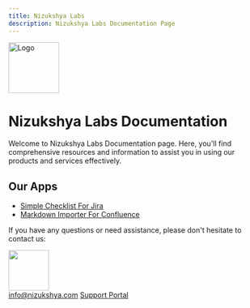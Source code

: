 ```yaml
---
title: Nizukshya Labs
description: Nizukshya Labs Documentation Page
---
```


<Image src="/assets/logo.png" alt="Logo" height="100" width="100" />

# Nizukshya Labs Documentation
Welcome to Nizukshya Labs Documentation page. Here, you'll find comprehensive resources and information to assist you in using our products and services effectively.

## Our Apps
- [Simple Checklist For Jira](/simple-checklist)
- [Markdown Importer For Confluence](/markdown-importer)


If you have any questions or need assistance, please don't hesitate to contact us:

<div style={{
  color: 'orange',
  display: 'flex',
  alignItems: 'center',
  gap: 10,
  }}>
  <div><img src="https://nizukshya.com/nizukshya.png" width="80"/></div>
  <div style={{margin:0, padding:0, display: 'flex', flexDirection: 'column' }}>
    <a href="mailto:info@nizukshya.com">info@nizukshya.com</a>
    <a href="https://nizukshya.atlassian.net/servicedesk/customer/portals">Support Portal</a>
  </div>
</div>
